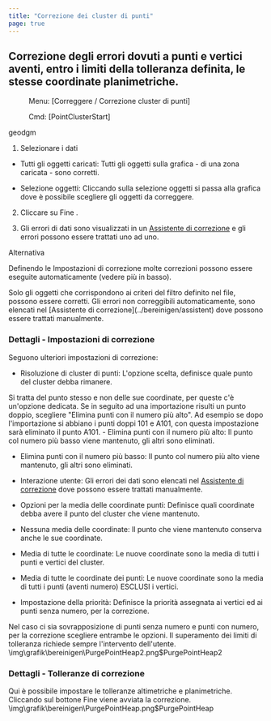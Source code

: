 ```yaml
---
title: "Correzione dei cluster di punti"
page: true
---
```

## Correzione degli errori dovuti a punti e vertici aventi, entro i limiti della tolleranza definita, le stesse coordinate planimetriche.

 <Menu> Menu: [Correggere / Correzione cluster di punti] </Menu> 
 <Menu> Cmd: [PointClusterStart] </Menu> 

 <Placeholder>geodgm</Placeholder> 

1. Selezionare i dati

- <Bold> Tutti gli oggetti caricati: </Bold>  Tutti gli oggetti sulla grafica - di una zona caricata - sono corretti.

- <Bold> Selezione oggetti: </Bold>  Cliccando sulla selezione oggetti si passa alla grafica dove &#232; possibile scegliere gli oggetti da correggere.



2. Cliccare su <Border>Fine</Border> .

3. Gli errori di dati sono visualizzati in un 
[Assistente di correzione](../bereinigen/assistent)
 e gli errori possono essere trattati uno ad uno.



Alternativa
 
Definendo le  <Bold> Impostazioni di correzione </Bold>  molte correzioni possono essere eseguite automaticamente (vedere pi&#249; in basso).

<Warning>
Solo gli oggetti che corrispondono ai criteri del filtro definito nel file, possono essere corretti.
</Warning>

<Warning>
Gli errori non correggibili automaticamente, sono elencati nel [Assistente di correzione](../bereinigen/assistent)
 dove possono essere trattati manualmente.
</Warning>


### Dettagli - Impostazioni di correzione
Seguono ulteriori impostazioni di correzione:

- <Bold> Risoluzione di cluster di punti: </Bold>  L&#39;opzione scelta, definisce quale punto del cluster debba rimanere. 


<Success>
Si tratta del punto stesso e non delle sue coordinate, per queste c&#39;&#232; un&#39;opzione dedicata.

</Success>

<Success>
Se in seguito ad una importazione risulti un punto doppio, scegliere &quot;Elimina punti con il numero pi&#249; alto&quot;. Ad esempio se dopo l&#39;importazione si abbiano i punti doppi 101 e A101, con questa impostazione sar&#224; eliminato il punto A101.

</Success>
- <Bold> Elimina punti con il numero pi&#249; alto: </Bold>  Il punto col numero pi&#249; basso viene mantenuto, gli altri sono eliminati.

- <Bold> Elimina punti con il numero pi&#249; basso: </Bold>  Il punto col numero pi&#249; alto viene mantenuto, gli altri sono eliminati.

- <Bold> Interazione utente: </Bold>  Gli errori dei dati sono elencati nel 
[Assistente di correzione](../bereinigen/assistent)
 dove possono essere trattati manualmente.



- <Bold> Opzioni per la media delle coordinate punti: </Bold>  Definisce quali coordinate debba avere il punto del cluster che viene mantenuto.

- <Bold> Nessuna media delle coordinate: </Bold>  Il punto che viene mantenuto conserva anche le sue coordinate.

- <Bold> Media di tutte le coordinate: </Bold>  Le nuove coordinate sono la media di tutti i punti e vertici del cluster.

- <Bold> Media di tutte le coordinate dei punti: </Bold>  Le nuove coordinate sono la media di tutti i punti (aventi numero) ESCLUSI i vertici. 



- <Bold> Impostazione della priorit&#224;: </Bold>  Definisce la priorit&#224; assegnata ai vertici ed ai punti senza numero, per la correzione.


<Success>
Nel caso ci sia sovrapposizione di punti senza numero e punti con numero, per la correzione scegliere entrambe le opzioni.

</Success>




<Success>
Il superamento dei limiti di tolleranza richiede sempre l&#39;intervento dell&#39;utente.
</Success><Image>\img\grafik\bereinigen\PurgePointHeap2.png$PurgePointHeap2</Image>


### Dettagli - Tolleranze di correzione
Qui &#232; possibile impostare le tolleranze altimetriche e planimetriche. 
Cliccando sul bottone  <Border>Fine</Border>  viene avviata la correzione.<Image>\img\grafik\bereinigen\PurgePointHeap.png$PurgePointHeap</Image>





